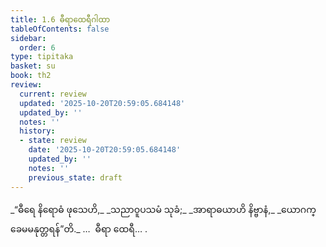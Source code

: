 ```yaml
---
title: 1.6 ဓီရာထေရီဂါထာ
tableOfContents: false
sidebar:
  order: 6
type: tipitaka
basket: su
book: th2
review:
  current: review
  updated: '2025-10-20T20:59:05.684148'
  updated_by: ''
  notes: ''
  history:
  - state: review
    date: '2025-10-20T20:59:05.684148'
    updated_by: ''
    notes: ''
    previous_state: draft
---
```



<DynamicBreadcrumb />


<ReviewStatus review={frontmatter.review} showDetails={true} />

<HypothesisAnnotation frontmatter={frontmatter} />

<Division number="6" book="th2" e="ch" v="19" p="378">

<Paragraph number="12" type="verses" book="th2">
_“ဓီရေ နိရောဓံ ဖုသေဟိ,_  
_သညာဝူပသမံ သုခံ;_  
_အာရာဓယာဟိ နိဗ္ဗာနံ,_  
_ယောဂက္ခေမမနုတ္တရန်”တိ._  


</Paragraph>
</Division>

<Paragraph number="13" type="center" book="th2">
…  ဓီရာ ထေရီ… .
</Paragraph>
